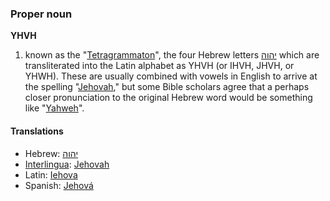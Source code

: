 === Proper noun ===
'''YHVH'''

#known as the "[[Tetragrammaton]]", the four Hebrew letters [[יהוה]] which are transliterated into the Latin alphabet as YHVH (or IHVH, JHVH, or YHWH). These are usually combined with vowels in English to arrive at the spelling "[[Jehovah]]," but some Bible scholars agree that a perhaps closer pronunciation to the original Hebrew word would be something like "[[Yahweh]]".

==== Translations ====
*Hebrew: [[יהוה]]
*[[Interlingua]]: [[Jehovah]]
*Latin: [[Iehova]]
*Spanish: [[Jehová]]